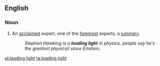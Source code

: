 ==English==

===Noun===
{{en-noun|head=[[leading]] [[light]]}}

# {{idiomatic}} An [[acclaimed]] expert, one of the [[foremost]] experts, a [[luminary]].
#: ''Stephen Hawking is a '''leading light''' in physics, people say he's the greatest physicist since Einstein.''

[[pl:leading light]]
[[ta:leading light]]